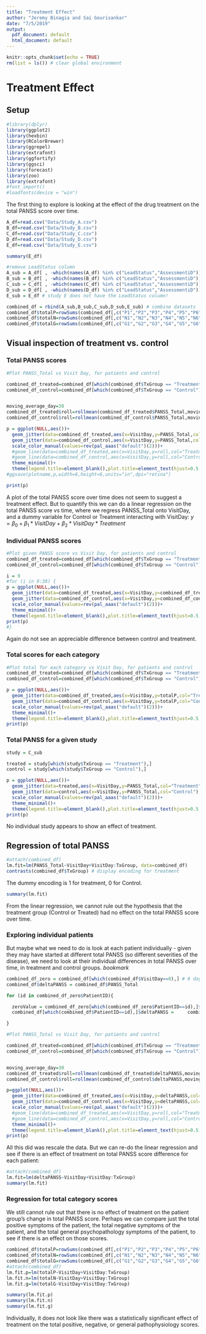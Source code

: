 ```yaml
---
title: "Treatment Effect"
author: "Jeremy Binagia and Sai Gourisankar"
date: "7/5/2019"
output:
  pdf_document: default
  html_document: default
---
```


```r
knitr::opts_chunk$set(echo = TRUE)
rm(list = ls()) # clear global environment 
```

# Treatment Effect
## Setup 
```r
#library(dplyr)
library(ggplot2)
library(hexbin)
library(RColorBrewer)
library(ggrepel)
library(extrafont)
library(ggfortify)
library(ggsci)
library(forecast)
library(zoo)
library(extrafont)
#font_import()
#loadfonts(device = "win")
```

The first thing to explore is looking at the effect of the drug treatment on the total PANSS score over time.
```r
A_df=read.csv("Data/Study_A.csv")
B_df=read.csv("Data/Study_B.csv")
C_df=read.csv("Data/Study_C.csv")
D_df=read.csv("Data/Study_D.csv")
E_df=read.csv("Data/Study_E.csv")

summary(E_df)
```

```r
#remove LeadStatus column
A_sub = A_df[ , -which(names(A_df) %in% c("LeadStatus","AssessmentiD"))]
B_sub = B_df[ , -which(names(B_df) %in% c("LeadStatus","AssessmentiD"))]
C_sub = C_df[ , -which(names(C_df) %in% c("LeadStatus","AssessmentiD"))]
D_sub = D_df[ , -which(names(D_df) %in% c("LeadStatus","AssessmentiD"))]
E_sub = E_df # study E does not have the LeadStatus column!

combined_df = rbind(A_sub,B_sub,C_sub,D_sub,E_sub) # combine datasets
combined_df$totalP=rowSums(combined_df[,c("P1","P2","P3","P4","P5","P6","P7")])
combined_df$totalN=rowSums(combined_df[,c("N1","N2","N3","N4","N5","N6","N7")])
combined_df$totalG=rowSums(combined_df[,c("G1","G2","G3","G4","G5","G6","G7","G8","G9","G10","G11","G12","G13","G14","G15","G16")])
```

## Visual inspection of treatment vs. control 
### Total PANSS scores 
```r

#Plot PANSS_Total vs Visit Day, for patients and control

combined_df_treated=combined_df[which(combined_df$TxGroup == "Treatment"),]
combined_df_control=combined_df[which(combined_df$TxGroup == "Control"),]


moving_average_day=30
combined_df_treated$roll=rollmean(combined_df_treated$PANSS_Total,moving_average_day,na.pad=TRUE)
combined_df_control$roll=rollmean(combined_df_control$PANSS_Total,moving_average_day,na.pad=TRUE)

p = ggplot(NULL,aes())+
  geom_jitter(data=combined_df_treated,aes(x=VisitDay,y=PANSS_Total,col="Treatment"),size=0.5)+
  geom_jitter(data=combined_df_control,aes(x=VisitDay,y=PANSS_Total,col="Control"),size=0.5)+
  scale_color_manual(values=rev(pal_aaas("default")(2)))+
  #geom_line(data=combined_df_treated,aes(x=VisitDay,y=roll,col="Treatment"))+
  #geom_line(data=combined_df_control,aes(x=VisitDay,y=roll,col="Control"))+
  theme_minimal()+
  theme(legend.title=element_blank(),plot.title=element_text(hjust=0.5,size=10,family="Lato"),plot.subtitle=element_text(hjust=0.5,size=8,family="Lato"),text=element_text(size=10,family="Lato"))
#ggsave(plotname,p,width=6,height=6,units="in",dpi="retina")
```


```r
print(p)
```

A plot of the total PANSS score over time does not seem to suggest a treatment effect. But to quantify this we can do a linear regression on the total PANSS score vs time, where we regress PANSS_Total onto VisitDay, and a dummy variable for Control or Treatment interacting with VisitDay: $y=\beta_0 + \beta_1*VisitDay + \beta_2*VisitDay*Treatment$

### Individual PANSS scores
```r
#Plot given PANSS score vs Visit Day, for patients and control
combined_df_treated=combined_df[which(combined_df$TxGroup == "Treatment"),]
combined_df_control=combined_df[which(combined_df$TxGroup == "Control"),]

i = 9
#for (i in 9:38) {
p = ggplot(NULL,aes())+
  geom_jitter(data=combined_df_treated,aes(x=VisitDay,y=combined_df_treated[,i],col="Treatment"),size=0.5)+
  geom_jitter(data=combined_df_control,aes(x=VisitDay,y=combined_df_control[,i],col="Control"),size=0.5)+
  scale_color_manual(values=rev(pal_aaas("default")(2)))+
  theme_minimal()+
  theme(legend.title=element_blank(),plot.title=element_text(hjust=0.5,size=10,family="Lato"),plot.subtitle=element_text(hjust=0.5,size=8,family="Lato"),text=element_text(size=10,family="Lato"))
print(p)
#}
```
Again do not see an appreciable difference between control and treatment. 

### Total scores for each category 
```r
#Plot total for each category vs Visit Day, for patients and control
combined_df_treated=combined_df[which(combined_df$TxGroup == "Treatment"),]
combined_df_control=combined_df[which(combined_df$TxGroup == "Control"),]

p = ggplot(NULL,aes())+
  geom_jitter(data=combined_df_treated,aes(x=VisitDay,y=totalP,col="Treatment"),size=0.5)+
  geom_jitter(data=combined_df_control,aes(x=VisitDay,y=totalP,col="Control"),size=0.5)+
  scale_color_manual(values=rev(pal_aaas("default")(2)))+
  theme_minimal()+
  theme(legend.title=element_blank(),plot.title=element_text(hjust=0.5,size=10,family="Lato"),plot.subtitle=element_text(hjust=0.5,size=8,family="Lato"),text=element_text(size=10,family="Lato"))
print(p)
```

### Total PANSS for a given study 
```r
study = C_sub

treated = study[which(study$TxGroup == "Treatment"),]
control = study[which(study$TxGroup == "Control"),]

p = ggplot(NULL,aes())+
  geom_jitter(data=treated,aes(x=VisitDay,y=PANSS_Total,col="Treatment"),size=0.5)+
  geom_jitter(data=control,aes(x=VisitDay,y=PANSS_Total,col="Control"),size=0.5)+
  scale_color_manual(values=rev(pal_aaas("default")(2)))+
  theme_minimal()+
  theme(legend.title=element_blank(),plot.title=element_text(hjust=0.5,size=10,family="Lato"),plot.subtitle=element_text(hjust=0.5,size=8,family="Lato"),text=element_text(size=10,family="Lato"))
print(p)
```
No individual study appears to show an effect of treatment. 

## Regression of total PANSS
```r
#attach(combined_df)
lm.fit=lm(PANSS_Total~VisitDay+VisitDay:TxGroup, data=combined_df)
contrasts(combined_df$TxGroup) # display encoding for treatment 
```
The dummy encoding is 1 for treatment, 0 for Control.

```r
summary(lm.fit)
```

From the linear regression, we cannot rule out the hypothesis that the treatment group (Control or Treated) had no effect on the total PANSS score over time. 

### Exploring individual patients
But maybe what we need to do is look at each patient individually - given they may have started at different total PANSS (so different severities of the disease), we need to look at their individual differences in total PANSS over time, in treatment and control groups. *bookmark*
```r
combined_df_zero = combined_df[which(combined_df$VisitDay==0),] # 0 day values for all patients
combined_df$deltaPANSS = combined_df$PANSS_Total

for (id in combined_df_zero$PatientID){

  zeroValue = combined_df_zero[which(combined_df_zero$PatientID==id),]$PANSS_Total # integer zero value
  combined_df[which(combined_df$PatientID==id),]$deltaPANSS =     combined_df[which(combined_df$PatientID==id),]$PANSS_Total - zeroValue # calculate difference from start to finish

}
```

```r
#Plot PANSS_Total vs Visit Day, for patients and control

combined_df_treated=combined_df[which(combined_df$TxGroup == "Treatment"),]
combined_df_control=combined_df[which(combined_df$TxGroup == "Control"),]


moving_average_day=30
combined_df_treated$roll=rollmean(combined_df_treated$deltaPANSS,moving_average_day,na.pad=TRUE)
combined_df_control$roll=rollmean(combined_df_control$deltaPANSS,moving_average_day,na.pad=TRUE)

p=ggplot(NULL,aes())+
  geom_jitter(data=combined_df_treated,aes(x=VisitDay,y=deltaPANSS,col="Treatment"),size=0.5)+
  geom_jitter(data=combined_df_control,aes(x=VisitDay,y=deltaPANSS,col="Control"),size=0.5)+
  scale_color_manual(values=rev(pal_aaas("default")(2)))+
  #geom_line(data=combined_df_treated,aes(x=VisitDay,y=roll,col="Treatment"))+
  #geom_line(data=combined_df_control,aes(x=VisitDay,y=roll,col="Control"))+
  theme_minimal()+
  theme(legend.title=element_blank(),plot.title=element_text(hjust=0.5,size=10,family="Lato"),plot.subtitle=element_text(hjust=0.5,size=8,family="Lato"),text=element_text(size=10,family="Lato"))
print(p)
```
All this did was rescale the data. But we can re-do the linear regression and see if there is an effect of treatment on total PANSS score difference for each patient:
```r
#attach(combined_df)
lm.fit=lm(deltaPANSS~VisitDay+VisitDay:TxGroup)
summary(lm.fit)
```

### Regression for total category scores
We still cannot rule out that there is no effect of treatment on the patient group's change in total PANSS score. Perhaps we can compare just the total positive symptoms of the patient, the total negative symptoms of the patient, and the total general psychopathology symptoms of the patient, to see if there is an effect on those scores. 
```r
combined_df$totalP=rowSums(combined_df[,c("P1","P2","P3","P4","P5","P6","P7")])
combined_df$totalN=rowSums(combined_df[,c("N1","N2","N3","N4","N5","N6","N7")])
combined_df$totalG=rowSums(combined_df[,c("G1","G2","G3","G4","G5","G6","G7","G8","G9","G10","G11","G12","G13","G14","G15","G16")])
#attach(combined_df)
lm.fit.p=lm(totalP~VisitDay+VisitDay:TxGroup)
lm.fit.n=lm(totalN~VisitDay+VisitDay:TxGroup)
lm.fit.g=lm(totalG~VisitDay+VisitDay:TxGroup)
```

```r
summary(lm.fit.p)
summary(lm.fit.n)
summary(lm.fit.g)
```

Individually, it does not look like there was a statistically significant effect of treatment on the total positive, negative, or general pathophysiology scores. 

